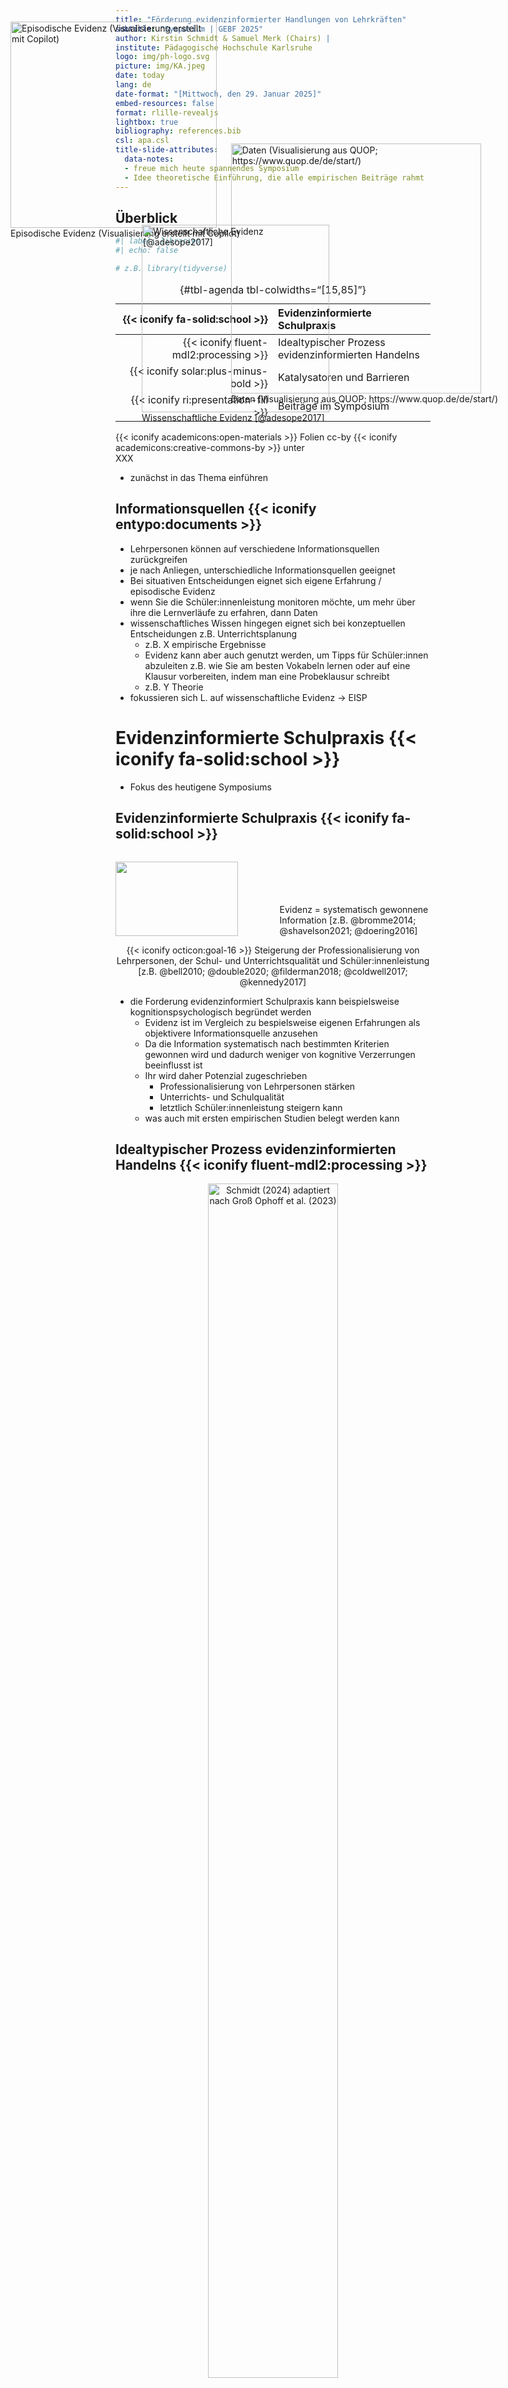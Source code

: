 ```yaml
---
title: "Förderung evidenzinformierter Handlungen von Lehrkräften"
subtitle: "Symposium | GEBF 2025"
author: Kirstin Schmidt & Samuel Merk (Chairs) | 
institute: Pädagogische Hochschule Karlsruhe
logo: img/ph-logo.svg
picture: img/KA.jpeg
date: today
lang: de
date-format: "[Mittwoch, den 29. Januar 2025]"
embed-resources: false
format: rlille-revealjs
lightbox: true
bibliography: references.bib
csl: apa.csl
title-slide-attributes: 
  data-notes: 
  - freue mich heute spannendes Symposium
  - Idee theoretische Einführung, die alle empirischen Beiträge rahmt
---
```


## Überblick

```r
#| label: libraries
#| echo: false

# z.B. library(tidyverse)


```

| {{< iconify fa-solid:school >}} | Evidenzinformierte Schulpraxis |
|-----------------------------------:|:-----------------------------------|
| {{< iconify fluent-mdl2:processing >}} | Idealtypischer Prozess evidenzinformierten Handelns |
| {{< iconify solar:plus-minus-bold >}} |  Katalysatoren und Barrieren|
| {{< iconify ri:presentation-fill >}} | Beiträge im Symposium |

: {#tbl-agenda tbl-colwidths="\[15,85\]"}

<!-- style the agenda table -->

<style>
#tbl-agenda table th {
font-weight: normal !important;
border: none !important;
}

#tbl-agenda table td {
font-weight: normal !important;
border: none !important;
}
</style>

::: footer
{{< iconify academicons:open-materials >}} Folien cc-by {{< iconify academicons:creative-commons-by >}} unter <br> XXX
:::


::: notes

- zunächst in das Thema einführen

::: 


## Informationsquellen {{< iconify entypo:documents >}} 

::: .r-stack

::: fragment
<div style="position: absolute; top: 75px; left: 20px;">
![Episodische Evidenz (Visualisierung erstellt mit Copilot)](img/Klassenzimmer.png){width="330"} 
</div>


::: 

::: fragment
<div style="position: absolute; top: 270px; right: 80px;">
![Daten (Visualisierung aus QUOP; https://www.quop.de/de/start/)](img/Quop_Lernverlaufsdiagnostik.png){width="400"} </div>
:::

::: fragment
<div style="position: absolute; top: 400px; left: 230px;">
![Wissenschaftliche Evidenz [@adesope2017]](img/Paper_Retrieval%20practice.png){width="300"} 
</div>
:::

:::
  
::: notes

- Lehrpersonen können auf verschiedene Informationsquellen zurückgreifen
- je nach Anliegen, unterschiedliche Informationsquellen geeignet 
- Bei situativen Entscheidungen eignet sich eigene Erfahrung / episodische Evidenz
- wenn Sie die Schüler:innenleistung monitoren möchte, um mehr über ihre die Lernverläufe zu erfahren, dann Daten
- wissenschaftliches Wissen hingegen eignet sich bei konzeptuellen Entscheidungen z.B. Unterrichtsplanung
  + z.B. X empirische Ergebnisse
  + Evidenz kann aber auch genutzt werden, um Tipps für Schüler:innen abzuleiten z.B. wie Sie am besten Vokabeln lernen oder auf eine Klausur vorbereiten, indem man eine Probeklausur schreibt
  + z.B. Y Theorie

- fokussieren sich L. auf wissenschaftliche Evidenz -> EISP
:::
  

# Evidenzinformierte Schulpraxis {{< iconify fa-solid:school >}}

::: notes
- Fokus des heutigene Symposiums

:::

## Evidenzinformierte Schulpraxis {{< iconify fa-solid:school >}} {.smaller}

::::::: columns
:::: {.column width="50%"}

![](img/Paper_Retrieval%20practice.png){width="90%" fig-align="center"}
::::

:::: {.column width="50%"}
::: fragment
<br> <br> <br> <br> Evidenz = systematisch gewonnene Information [z.B. @bromme2014; @shavelson2021; @doering2016]
:::
::::
:::::::

::: fragment
<center>{{< iconify octicon:goal-16 >}} Steigerung der Professionalisierung von Lehrpersonen, der Schul- und Unterrichtsqualität und Schüler:innenleistung <br> [z.B. @bell2010; @double2020; @filderman2018; @coldwell2017; @kennedy2017]</center>
:::

::: notes

-   die Forderung evidenzinformiert Schulpraxis kann beispielsweise kognitionspsychologisch begründet werden
    -   Evidenz ist im Vergleich zu bespielsweise eigenen Erfahrungen als objektivere Informationsquelle anzusehen
    -   Da die Information systematisch nach bestimmten Kriterien gewonnen wird und dadurch weniger von kognitive Verzerrungen beeinflusst ist
    -   Ihr wird daher Potenzial zugeschrieben
        -   Professionalisierung von Lehrpersonen stärken
        -   Unterrichts- und Schulqualität
        -   letztlich Schüler:innenleistung steigern kann
    -   was auch mit ersten empirischen Studien belegt werden kann

:::

## Idealtypischer Prozess evidenzinformierten Handelns {{< iconify fluent-mdl2:processing >}}

<center>
![Schmidt (2024) adaptiert nach Groß Ophoff et al. (2023)](img/Groß_Ophoff et al (2023)_adapted.png){.lightbox width="70%" fig-align="center"}
</center>

::: fragment
<center>
[{{< iconify ion:warning >}}]{style="color:#96412D;"} Idealtypischer Prozess [{{< iconify material-symbols:arrows-outward >}}]{style="color:#96412D;"} Umsetzung durch Lehrpersonen [{{< iconify ion:warning >}}]{style="color:#96412D;"}
</center>
:::

::: notes

- L. müssen verschiedene Schritte durchlaufen, um evidenzinformiert zu handeln

- wie Sie sicherlich auch wissen: gibt es aber eine Kluft zwischen diesen theoretischen Implikationen und der tatsächlichen Praxis
- Lehrpersonen greifen kaum auf Evidenz in ihrem professionellen Handeln zurück
- daher Fokus, Faktoren, die Realisieren EISP erschweren bzw. erleichtern

::: 

## Katalysatoren und Barrieren {{< iconify solar:plus-minus-bold >}} {.smaller}


> Verschiedene Einflussfaktoren, die je nach Ausprägung als Katalysatoren oder Barrieren wirken [vgl. z.B. systematische Reviews von @dagenais2012; @hemsley-brown2003; @schmidt2024; @schaik2018]

::: fragment
<center>
![Schmidt (2024) adaptiert nach Groß Ophoff et al. (2023)](img/Groß_Ophoff et al (2023)_adapted_Zeit.png){.lightbox width="70%" fig-align="center"}
</center>

::: 


::: notes
- Systematische Reviews zeigen, dass sehr vielfältig sind und in den verschiedenen Phasen zum Tragen kommen 
  + gängig Zeit 

:::

## Katalysatoren und Barrieren {{< iconify solar:plus-minus-bold >}} {.smaller}


> Verschiedene Einflussfaktoren, die je nach Ausprägung als Katalysatoren oder Barrieren wirken [vgl. z.B. systematische Reviews von @dagenais2012; @hemsley-brown2003; @schmidt2024; @schaik2018]

<center>
![Schmidt (2024) adaptiert nach Groß Ophoff et al. (2023)](img/Groß_Ophoff et al (2023)_adapted_Zugänglichkeit.png){.lightbox width="70%" fig-align="center"}
</center>


::: notes

- Zugänglichkeit der Evidenz - also haben LuL Zugang zu den wissenschaftlichen Erkenntnissen

:::

## Katalysatoren und Barrieren {{< iconify solar:plus-minus-bold >}} {.smaller}


> Verschiedene Einflussfaktoren, die je nach Ausprägung als Katalysatoren oder Barrieren wirken [vgl. z.B. systematische Reviews von @dagenais2012; @hemsley-brown2003; @schmidt2024; @schaik2018]

<center>
![Schmidt (2024) adaptiert nach Groß Ophoff et al. (2023)](img/Groß_Ophoff et al (2023)_adapted_Wissen.png){.lightbox width="70%" fig-align="center"}
</center>


::: notes
- Forschungsmethodisches Wissen

:::


## Katalysatoren und Barrieren {{< iconify solar:plus-minus-bold >}} {.smaller}


> Verschiedene Einflussfaktoren, die je nach Ausprägung als Katalysatoren oder Barrieren wirken [vgl. z.B. systematische Reviews von @dagenais2012; @hemsley-brown2003; @schmidt2024; @schaik2018]

<center>
![Schmidt (2024) adaptiert nach Groß Ophoff et al. (2023)](img/Groß_Ophoff et al (2023)_adapted_Aufbereitung.png){.lightbox width="70%" fig-align="center"}
</center>

::: notes
- Aufbereitung der Evidenz. Forschungserkenntnisse häufig durch zahlreiche Fachbegriffe gekennzeichnet z.B. statistischer Fachtermini schwer verständlich
  + beeinflusst Schlussfolgerungs- und Anwendungsphase - ADD Beispiel
    
:::


## Katalysatoren und Barrieren {{< iconify solar:plus-minus-bold >}} {.smaller}


> Verschiedene Einflussfaktoren, die je nach Ausprägung als Katalysatoren oder Barrieren wirken [vgl. z.B. systematische Reviews von @dagenais2012; @hemsley-brown2003; @schmidt2024; @schaik2018]

<center>
![Schmidt (2024) adaptiert nach Groß Ophoff et al. (2023)](img/Groß_Ophoff et al (2023)_adapted_Nützlichkeit.png){.lightbox width="70%" fig-align="center"}
</center>

::: notes

- Nützlichkeitseinschätzung 
  + ob Prozess überhaupt gestartet wird
  + Schlussfolgerung
  + Anwendung

- zoomt man aus diesem Prozess heraus und systematisiert diese verschiedenen Einflussfaktoren auf einer Metaebene, kann man die Katalysatoren und Barrieren auch inn 
::: 

<!--

## Katalysatoren und Barrieren {{< iconify solar:plus-minus-bold >}} {.smaller}


> Verschiedene Einflussfaktoren, die je nach Ausprägung als Katalysatoren oder Barrieren wirken (vgl. z.B. systematische Reviews @schaik2018, @dagenais2012, @hemsley-brown2003, @schmidt2024)

<center>
![Schmidt (2024) adaptiert nach Groß Ophoff et al. (2023)](img/Groß_Ophoff et al (2023)_adapted_Reflexion.png){.lightbox width="80%" fig-align="center"}
</center>

::: notes

- Reflexionsfähigkeit 


- zoomt man aus diesem Prozess heraus und systematisiert diese verschiedenen Einflussfaktoren auf einer Metaebene, kann man die Katalysatoren und Barrieren auch inn 

::: 

---> 

## Katalysatoren und Barrieren {{< iconify solar:plus-minus-bold >}}{.smaller}


> Einflussfaktoren, die je nach Ausprägung als Katalysatoren oder Barrieren wirken, können der __Seite der Nutzenden__ oder der __Seite des Angebots__ zugeordnet werden (@schmidt2024)

<center>
![](img/Angebot-Nutzungsmodell.png){.lightbox width="50%" fig-align="center"}
</center>

::: notes
- der Angebots oder Nutzenden-Seite zuordnen


- 

::: 

## Beiträge im Symposium {{< iconify ri:presentation-fill >}}

::: {style="font-size: 0.75em"}
<table style = "width:100%;">
  <tr>
    <th style = "width:20%;"></th>
    <th style = "width:40%;">Katalysatoren</th>
    <th style = "width:40%;">Barrieren</th>
  </tr>
  <tr>
    <td style = "width:20%;">__Nutzende__</td>
  </tr>
  <tr>
    <td style = "width:20%;">__Angebot__</td>
    <td colspan="2" style = "width:80%;">__Beitrag 1:__ <br>*»Effektstärken verständlich an Lehrpersonen kommunizieren«* <br> von Florian Kühlwein und Kolleg:innen</td>
  </tr>
</table>

:::

## Beiträge im Symposium {{< iconify ri:presentation-fill >}}

::: {style="font-size: 0.75em"}
<table style = "width:100%;">
  <tr>
    <th style = "width:20%;"></th>
    <th style = "width:40%;">Katalysatoren</th>
    <th style = "width:40%;">Barrieren</th>
  </tr>
  <tr>
    <td style = "width:20%;">__Nutzende__</td>
    <td style = "width:40%;">__Beitrag 2:__ <br>
    *»Förderung evidenz-<br>orientierten Denkens von Lehramtsstudierenden mit hypridem KI- und peer-basiertem Feedback«* <br> von Ingo Kollar und Kolleg:innen</td>
  </tr>
  <tr>
    <td style = "width:20%;">__Angebot__</td>
    <td colspan="2" style = "width:80%;">__Beitrag 1:__ <br>*»Effektstärken verständlich an Lehrpersonen kommunizieren«* <br> von Florian Kühlwein und Kolleg:innen</td>
  </tr>
</table>

:::

## Beiträge im Symposium {{< iconify ri:presentation-fill >}}

::: {style="font-size: 0.75em"}
<table style = "width:100%;">
  <tr>
    <th style = "width:20%;"></th>
    <th style = "width:40%;">Katalysatoren</th>
    <th style = "width:40%;">Barrieren</th>
  </tr>
  <tr>
    <td style = "width:20%;">__Nutzende__</td>
    <td style = "width:40%;">__Beitrag 2:__ <br>
    *»Förderung evidenz-<br>orientierten Denkens von Lehramtsstudierenden mit hypridem KI- und peer-basiertem Feedback«* <br> von Ingo Kollar und Kolleg:innen</td>
    <td style = "width:40%;">__Beitrag 3:__ <br> *»Die Abwertung episodischer Evidenz bedeutet nicht die Aufwertung wissenschaftlicher Evidenz, oder doch?«* <br> von Michael Rochnia und Kolleg:innen</td>
  </tr>
  <tr>
    <td style = "width:20%;">__Angebot__</td>
    <td colspan="2" style = "width:80%;">__Beitrag 1:__ <br>*»Effektstärken verständlich an Lehrpersonen kommunizieren«* <br> von Florian Kühlwein und Kolleg:innen</td>
  </tr>
</table>

:::

## Beiträge im Symposium {{< iconify ri:presentation-fill >}}

::: {style="font-size: 0.75em"}
<table style = "width:100%;">
  <tr>
    <th style = "width:20%;"></th>
    <th style = "width:40%;">Katalysatoren</th>
    <th style = "width:40%;">Barrieren</th>
  </tr>
  <tr>
    <td style = "width:20%;">__Nutzende__</td>
    <td style = "width:40%;">__Beitrag 2:__ <br>
    *»Förderung evidenz-<br>orientierten Denkens von Lehramtsstudierenden mit hypridem KI- und peer-basiertem Feedback«* <br> von Ingo Kollar und Kolleg:innen</td>
    <td style = "width:40%;">__Beitrag 3:__ <br> *»Die Abwertung episodischer Evidenz bedeutet nicht die Aufwertung wissenschaftlicher Evidenz, oder doch?«* <br> von Michael Rochnia und Kolleg:innen</td>
  </tr>
  <tr>
    <td style = "width:20%;">__Angebot__</td>
    <td colspan="2" style = "width:80%;">__Beitrag 1:__ <br>*»Effektstärken verständlich an Lehrpersonen kommunizieren«* <br> von Florian Kühlwein und Kolleg:innen</td>
  </tr>
</table>

<center> ![](img/Klammer.png){width="40%"} </center>

<center> __Diskussion:__ Ulrich Trautwein </center>
:::

## Referenzen